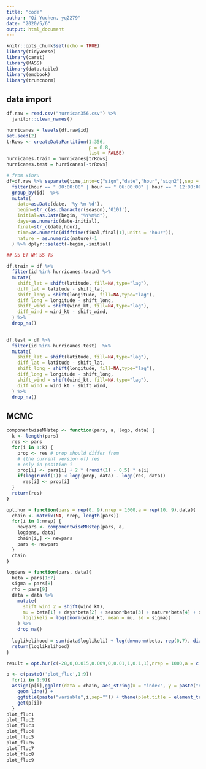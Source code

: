 ```yaml
---
title: "code"
author: "Qi Yuchen, yq2279"
date: "2020/5/6"
output: html_document
---
```


```r
knitr::opts_chunk$set(echo = TRUE)
library(tidyverse)
library(caret)
library(MASS)
library(data.table)
library(emdbook)
library(truncnorm)
```

## data import

```r
df.raw = read.csv("hurrican356.csv") %>% 
  janitor::clean_names()

hurricanes = levels(df.raw$id)
set.seed(2)
trRows <- createDataPartition(1:356,
                              p = 0.8,
                              list = FALSE)
hurricanes.train = hurricanes[trRows]
hurricanes.test = hurricanes[-trRows]

# from xinru
df=df.raw %>% separate(time,into=c("sign","date","hour","sign2"),sep = c(1,9,18)) %>% dplyr::select(-sign,-sign2) %>%
  filter(hour == " 00:00:00" | hour == " 06:00:00" | hour == " 12:00:00" | hour == " 18:00:00") %>% 
  group_by(id)  %>%  
  mutate(
    date=as.Date(date, '%y-%m-%d'),
    begin=str_c(as.character(season),'0101'),
    initial=as.Date(begin, "%Y%m%d"),
    days=as.numeric(date-initial),
    final=str_c(date,hour),
    time=as.numeric(difftime(final,final[1],units = "hour")),
    nature = as.numeric(nature)-1
  ) %>% dplyr::select(-begin,-initial) 

## DS ET NR SS TS

df.train = df %>% 
  filter(id %in% hurricanes.train) %>% 
  mutate(
    shift_lat = shift(latitude, fill=NA,type="lag"),
    diff_lat = latitude - shift_lat,
    shift_long = shift(longitude, fill=NA,type="lag"),
    diff_long = longitude - shift_long,
    shift_wind = shift(wind_kt, fill=NA,type="lag"),
    diff_wind = wind_kt - shift_wind,
  ) %>% 
  drop_na()
  

df.test = df %>% 
  filter(id %in% hurricanes.test)  %>% 
  mutate(
    shift_lat = shift(latitude, fill=NA,type="lag"),
    diff_lat = latitude - shift_lat,
    shift_long = shift(longitude, fill=NA,type="lag"),
    diff_long = longitude - shift_long,
    shift_wind = shift(wind_kt, fill=NA,type="lag"),
    diff_wind = wind_kt - shift_wind,
  ) %>% 
  drop_na()
```


## MCMC

```r
componentwiseMHstep <- function(pars, a, logp, data) {
  k <- length(pars)
  res <- pars
  for(i in 1:k) {
    prop <- res # prop should differ from
    # (the current version of) res
    # only in position i
    prop[i] <- pars[i] + 2 * (runif(1) - 0.5) * a[i]
    if(log(runif(1)) < logp(prop, data) - logp(res, data))
      res[i] <- prop[i]
  }
  return(res)
}

opt.hur = function(pars = rep(0, 9),nrep = 1000,a = rep(10, 9),data){
  chain <- matrix(NA, nrep, length(pars))
  for(i in 1:nrep) {
    newpars <- componentwiseMHstep(pars, a,
    logdens, data)
    chain[i,] <- newpars
    pars <- newpars
  }
  chain
}

logdens = function(pars, data){
  beta = pars[1:7]
  sigma = pars[8]
  rho = pars[9]
  data = data %>% 
    mutate(
      shift_wind_2 = shift(wind_kt),
      mu = beta[1] + days*beta[2] + season*beta[3] + nature*beta[4] + diff_lat*beta[5] + diff_long*beta[6] + diff_wind*beta[7] + rho*shift_wind_2,
      loglikeli = log(dnorm(wind_kt, mean = mu, sd = sigma)) 
    ) %>% 
    drop_na()
  
  loglikelihood = sum(data$loglikeli) + log(dmvnorm(beta, rep(0,7), diag(1,7))) + log(dtruncnorm(rho, a=0, b=1,mean=0.5,sd=1/5)) + log(dgamma(sigma,0.001,0.001))
  return(loglikelihood)
}

```


```r
result = opt.hur(c(-28,0,0.015,0.009,0,0.01,1,0.1,1),nrep = 1000,a = c(0.01,0.0001,0.00001,0.01,0.001,0.01,0.01,0.02,0.0003),df.train)
```

```r
p <- c(paste0('plot_fluc',1:9))
  for(i in 1:9){
  assign(p[i],ggplot(data = chain, aes_string(x = "index", y = paste("V",i,sep=""))) + geom_point(color = rgb(.2, .4, .2, .5)) +
    geom_line() + 
    ggtitle(paste("variable",i,sep="")) + theme(plot.title = element_text(hjust = 0.5)))
    get(p[i])
  }
plot_fluc1
plot_fluc2
plot_fluc3
plot_fluc4
plot_fluc5
plot_fluc6
plot_fluc7
plot_fluc8
plot_fluc9
```

